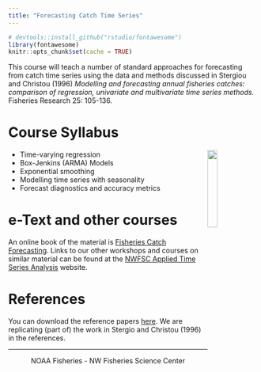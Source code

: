 ```yaml
---
title: "Forecasting Catch Time Series"
---
```


```r
# devtools::install_github("rstudio/fontawesome")
library(fontawesome)
knitr::opts_chunk$set(cache = TRUE)
```

This course will teach a number of standard approaches for forecasting from catch time series using the data and methods discussed in Stergiou and Christou (1996) *Modelling and forecasting annual fisheries catches: comparison of regression, univariate and multivariate time series methods.* Fisheries Research 25: 105-136.

# Course Syllabus

<img style="float: right" src="https://rverse-tutorials.github.io/Fish-Forecast-Training-Course/images/fish-forecast.jpg" width=20%>

- Time-varying regression
- Box-Jenkins (ARMA) Models
- Exponential smoothing
- Modelling time series with seasonality
- Forecast diagnostics and accuracy metrics

# e-Text and other courses

An online book of the material is [Fisheries Catch Forecasting](https://fish-forecast.github.io/Fish-Forecast-Bookdown/).  Links to our other workshops and courses on similar material can be found at the [NWFSC Applied Time Series Analysis](https://nwfsc-timeseries.github.io/) website.

# References

You can download the reference papers [here](https://github.com/Fish-Forecast/Fish-Forecast-Webpage/tree/master/references).  We are replicating (part of) the work in Stergio and Christou (1996) in the references.

<hr>


<div style="text-align: center">
<i class="fas fa-cubes"></i> NOAA Fisheries - NW Fisheries Science Center <i class="fas fa-cubes"></i>
</div>